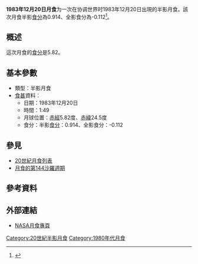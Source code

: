 {{vfd|沒有足夠的可靠資料來源能夠讓這個條目符合[[Wikipedia:關注度|Wikipedia:關注度]]中的標準|date=2022/06/02}}
{{Notability|time=2022-05-03T09:59:37+00:00}}
{{Infobox lunar eclipse
| date        = 1983年12月20日
| time        = 1:49
| nature     = 半影月食
| saros       = 144
| gamma           = 1.075
| magnitude      = 半影食分：0.914<br/>全影食分：-0.112
| par_duration   = 
| tot_duration    = 
| chart               = Lunar eclipse chart close-1983Dec20.png
}}
'''1983年12月20日月食'''为一次在协调世界时1983年12月20日出現的半影月食。該次月食半影[[食分|食分]]為0.914、全影食分為-0.112<ref name="nasa_catalog_list">{{cite web|url=http://eclipse.gsfc.nasa.gov/LEcat/LE1901-2000.html|title=Lunar Eclipses: 1901 to 2000|language=en|publisher=[[NASA|NASA]]|archiveurl=https://web.archive.org/web/20080331031357/http://eclipse.gsfc.nasa.gov/LEcat/LE1901-2000.html|archivedate=2008-03-31|deadurl=yes|accessdate=2016-09-10}}</ref>。

== 概述 ==
這次月食的[[食分|食分]]是5.82。

== 基本參數 ==
{{NoteUTC}}
* 類型：半影月食
*[[食甚|食甚]]資料：
** 日期：1983年12月20日
** 時間：1:49
** 月球位置：[[赤經|赤經]]5.82度、[[赤緯|赤緯]]24.5度
** 食分：半影[[食分|食分]]：0.914、全影食分：-0.112


== 參見 ==
{{portal box|天文學}}
* [[20世紀月食列表|20世紀月食列表]]
* [[月食的第144沙羅週期|月食的第144沙羅週期]]

== 參考資料 ==
{{reflist}}

== 外部連結 ==
* [http://eclipse.gsfc.nasa.gov/lunar.html NASA月食專頁]{{Wayback|url=http://eclipse.gsfc.nasa.gov/lunar.html |date=20181231235927 }}{{en icon}}
{{Lunar-eclipse-stub}}
{{月食}}

[[Category:20世紀半影月食|Category:20世紀半影月食]]
[[Category:1980年代月食|Category:1980年代月食]]